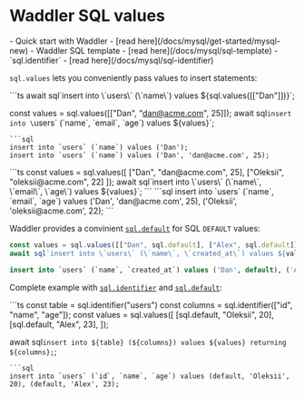 
# Waddler SQL values
<Prerequisites>
- Quick start with Waddler - [read here](/docs/mysql/get-started/mysql-new)
- Waddler SQL template - [read here](/docs/mysql/sql-template)
- `sql.identifier` - [read here](/docs/mysql/sql-identifier)
</Prerequisites>
<br/>

`sql.values` lets you conveniently pass values to insert statements:

<Section>
```ts
await sql`insert into \`users\` (\`name\`) values ${sql.values([["Dan"]])}`;

const values = sql.values([["Dan", "dan@acme.com", 25]]);
await sql`insert into \`users\` (\`name\`, \`email\`, \`age\`) values ${values}`;
```
```sql
insert into `users` (`name`) values ('Dan');
insert into `users` (`name`) values ('Dan', 'dan@acme.com', 25);
```
</Section>
<Section>
```ts
const values = sql.values([
	["Dan", "dan@acme.com", 25], 
	["Oleksii", "oleksii@acme.com", 22]
]);
await sql`insert into \`users\` (\`name\`, \`email\`, \`age\`) values ${values}`;
```
```sql
insert into `users` (`name`, `email`, `age`) values ('Dan', 'dan@acme.com', 25), ('Oleksii', 'oleksii@acme.com', 22);
```
</Section>

Waddler provides a convinient [`sql.default`](/docs/mysql/sql-default) for SQL `DEFAULT` values:
```ts
const values = sql.values([["Dan", sql.default], ["Alex", sql.default]])
await sql`insert into \`users\` (\`name\`, \`created_at\`) values ${values}`;
```
```sql
insert into `users` (`name`, `created_at`) values ('Dan', default), ('Alex', default);
```

Complete example with [`sql.identifier`](/docs/mysql/sql-identifier) and [`sql.default`](/docs/mysql/sql-default):
<Section>
```ts
const table = sql.identifier("users")
const columns = sql.identifier(["id", "name", "age"]);
const values = sql.values([
  [sql.default, "Oleksii", 20],
  [sql.default, "Alex", 23],
]);

await sql`insert into ${table} (${columns}) values ${values} returning ${columns};`;
```
```sql
insert into `users` (`id`, `name`, `age`) values (default, 'Oleksii', 20), (default, 'Alex', 23);
```
</Section>